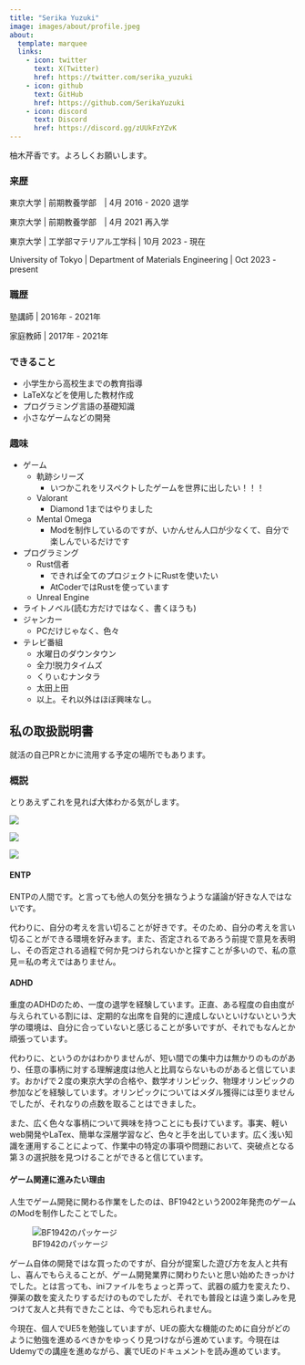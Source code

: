 ```yaml
---
title: "Serika Yuzuki"
image: images/about/profile.jpeg
about:
  template: marquee
  links:
    - icon: twitter
      text: X(Twitter)
      href: https://twitter.com/serika_yuzuki
    - icon: github
      text: GitHub
      href: https://github.com/SerikaYuzuki
    - icon: discord
      text: Discord
      href: https://discord.gg/zUUkFzYZvK
--- 
```


柚木芹香です。よろしくお願いします。

### 来歴

東京大学 | 前期教養学部　| 4月 2016 - 2020 退学

東京大学 | 前期教養学部　| 4月 2021 再入学

東京大学 | 工学部マテリアル工学科 | 10月 2023 - 現在

University of Tokyo | Department of Materials Engineering | Oct 2023 - present

### 職歴

塾講師 | 2016年 - 2021年

家庭教師 | 2017年 - 2021年

### できること

- 小学生から高校生までの教育指導
- LaTeXなどを使用した教材作成
- プログラミング言語の基礎知識
- 小さなゲームなどの開発

### 趣味

- ゲーム
  - 軌跡シリーズ
    - いつかこれをリスペクトしたゲームを世界に出したい！！！
  - Valorant
    - Diamond 1まではやりました
  - Mental Omega
    - Modを制作しているのですが、いかんせん人口が少なくて、自分で楽しんでいるだけです
- プログラミング
  - Rust信者
    - できれば全てのプロジェクトにRustを使いたい
    - AtCoderではRustを使っています
  - Unreal Engine
- ライトノベル(読む方だけではなく、書くほうも)
- ジャンカー
  - PCだけじゃなく、色々
- テレビ番組
  - 水曜日のダウンタウン
  - 全力!脱力タイムズ
  - くりぃむナンタラ
  - 太田上田
  - 以上。それ以外はほぼ興味なし。

## 私の取扱説明書

就活の自己PRとかに流用する予定の場所でもあります。

### 概説

とりあえずこれを見れば大体わかる気がします。

::: {layout-ncol=2}

![](images/about/summary.png)

:::

::: {layout-ncol=2}

![](images/about/ketten.png)

:::

::: {layout-ncol=2}

![](images/about/chousho.png)

:::

#### ENTP

ENTPの人間です。と言っても他人の気分を損なうような議論が好きな人ではないです。

代わりに、自分の考えを言い切ることが好きです。そのため、自分の考えを言い切ることができる環境を好みます。また、否定されるであろう前提で意見を表明し、その否定される過程で何か見つけられないかと探すことが多いので、私の意見＝私の考えではありません。

#### ADHD

重度のADHDのため、一度の退学を経験しています。正直、ある程度の自由度が与えられている割には、定期的な出席を自発的に達成しないといけないという大学の環境は、自分に合っていないと感じることが多いですが、それでもなんとか頑張っています。

代わりに、というのかはわかりませんが、短い間での集中力は無かりのものがあり、任意の事柄に対する理解速度は他人と比肩ならないものがあると信じています。おかげで２度の東京大学の合格や、数学オリンピック、物理オリンピックの参加などを経験しています。オリンピックについてはメダル獲得には至りませんでしたが、それなりの点数を取ることはできました。

また、広く色々な事柄について興味を持つことにも長けています。事実、軽いweb開発やLaTex、簡単な深層学習など、色々と手を出しています。広く浅い知識を運用することによって、作業中の特定の事項や問題において、突破点となる第３の選択肢を見つけることができると信じています。

#### ゲーム関連に進みたい理由

人生でゲーム開発に関わる作業をしたのは、BF1942という2002年発売のゲームのModを制作したことでした。

:::{.column-margin}

![BF1942のパッケージ](images/about/BF1942.jpg)

:::

ゲーム自体の開発ではな買ったのですが、自分が提案した遊び方を友人と共有し、喜んでもらえることが、ゲーム開発業界に関わりたいと思い始めたきっかけでした。とは言っても、iniファイルをちょっと弄って、武器の威力を変えたり、弾薬の数を変えたりするだけのものでしたが、それでも普段とは違う楽しみを見つけて友人と共有できたことは、今でも忘れられません。

今現在、個人でUE5を勉強していますが、UEの膨大な機能のために自分がどのように勉強を進めるべきかをゆっくり見つけながら進めています。今現在はUdemyでの講座を進めながら、裏でUEのドキュメントを読み進めています。


